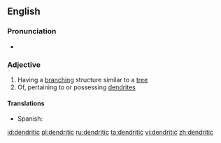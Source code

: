 ==English==

===Pronunciation===
* {{a|UK}} {{IPA|/dɛndˈɹɪtɪk/}}

===Adjective===
{{en-adj}}

# Having a [[branching]] structure similar to a [[tree]]
# Of, pertaining to or possessing [[dendrite]]s

====Translations====
{{trans-top|of or possessing dendrites}}
* Spanish: {{t-|es|dendrítico}}
{{trans-mid}}
{{trans-bottom}}

[[id:dendritic]]
[[pl:dendritic]]
[[ru:dendritic]]
[[ta:dendritic]]
[[vi:dendritic]]
[[zh:dendritic]]